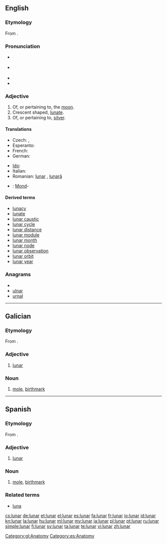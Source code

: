 ==English==

===Etymology===
From {{etyl|la|en}} {{term|lunaris|lūnāris|lang=la}}.

===Pronunciation===
* {{a|UK}} {{IPA|/ˈluː.nə/}}
* {{a|US}} {{IPA|/ˈlu.nɚ/}}
* {{audio|en-us-lunar.ogg|Audio (US)}}
* {{rhymes|uːnə(r)}}

===Adjective===
{{en-adj|-}}

# Of, or pertaining to, the [[moon]].
# Crescent shaped, [[lunate]].
# Of, or pertaining to, [[silver]].

====Translations====
{{trans-top|of, or pertaining to, the moon}}
* Czech: {{t-|cs|lunární}},  {{t-|cs|měsíční}}
* Esperanto: {{t-|eo|luna|xs=Esperanto}}
* French: {{t+|fr|lunaire}}
* German: {{t+|de|lunar}}
{{trans-mid}}
* [[Ido]]: {{t+|io|lunala|xs=Ido}}
* Italian: {{t+|it|lunare}}
* Romanian: [[lunar]] {{m}}, [[lunară]] {{f}}
{{trans-bottom}}

{{trans-top|crescent shaped, lunate}}
{{trans-mid}}
{{trans-bottom}}

{{trans-top|of, or pertaining to, silver}}
{{trans-mid}}
{{trans-bottom}}

{{checktrans-top}}
* {{ttbc|German}}: [[Mond]]-
{{checktrans-mid}}
{{checktrans-bottom}}

====Derived terms====
* [[lunacy]]
* [[lunate]]
* [[lunar caustic]]
* [[lunar cycle]]
* [[lunar distance]]
* [[lunar module]]
* [[lunar month]]
* [[lunar node]]
* [[lunar observation]]
* [[lunar orbit]]
* [[lunar year]]

===Anagrams===
* {{alphagram|alnru}}
* [[ulnar#English|ulnar]]
* [[urnal#English|urnal]]

----

==Galician==

===Etymology===
From {{etyl|la|gl}} {{term|lunaris|lūnāris|lang=la}}.

===Adjective===
{{gl-adj|pl=lunares}}

# [[#English|lunar]]

===Noun===
{{gl-noun|m|lunares}}

# [[mole]], [[birthmark]]

[[Category:gl:Anatomy]]

----

==Spanish==

===Etymology===
From {{etyl|la|es}} {{term|lunaris|lūnāris|lang=la}}.

===Adjective===
{{es-adj|pl=lunares}}

# [[#English|lunar]]

===Noun===
{{es-noun-m|pl=lunares}}

# [[mole]], [[birthmark]]

===Related terms===
* [[luna]]

[[Category:es:Anatomy]]

[[cs:lunar]]
[[de:lunar]]
[[et:lunar]]
[[el:lunar]]
[[es:lunar]]
[[fa:lunar]]
[[fr:lunar]]
[[io:lunar]]
[[id:lunar]]
[[kn:lunar]]
[[la:lunar]]
[[hu:lunar]]
[[ml:lunar]]
[[my:lunar]]
[[ja:lunar]]
[[pl:lunar]]
[[pt:lunar]]
[[ru:lunar]]
[[simple:lunar]]
[[fi:lunar]]
[[sv:lunar]]
[[ta:lunar]]
[[te:lunar]]
[[vi:lunar]]
[[zh:lunar]]